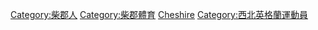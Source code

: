 [[Category:柴郡人|Category:柴郡人]]
[[Category:柴郡體育|Category:柴郡體育]]
[[Category:英格蘭各郡運動員|Cheshire]]
[[Category:西北英格蘭運動員|Category:西北英格蘭運動員]]